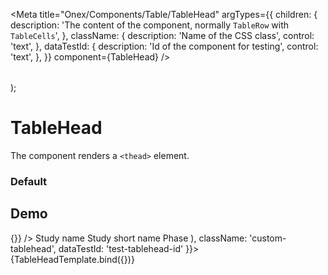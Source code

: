 
<Meta
  title="Onex/Components/Table/TableHead"
  argTypes={{
    children: {
      description: 'The content of the component, normally ```TableRow``` with ```TableCells```',
    },
    className: {
      description: 'Name of the CSS class',
      control: 'text',
    },
    dataTestId: {
      description: 'Id of the component for testing',
      control: 'text',
    },
  }}
  component={TableHead}
/>

  <Table>
    <TableHead {...args}/>
  </Table>
);

# TableHead

The component renders a ```<thead>``` element.

### Default
<Canvas>
  <Story name="Default" story={stories.Default} />
</Canvas>

## Demo
<Canvas>
  <Story
    name="Demo"
    args={{
      children: (
        <TableRow>
          <TableCell align="center" width="60px">
            <Check
              id="header-check"
              size="sm"
              onChange={() => {}}
            />
          </TableCell>
          <TableCell width="50%">Study name</TableCell>
          <TableCell>Study short name</TableCell>
          <TableCell>Phase</TableCell>
          <TableCell align="center" width="60px">
            <ExclamationDiamondFill />
          </TableCell>
        </TableRow>),
      className: 'custom-tablehead',
      dataTestId: 'test-tablehead-id'
    }}>
    {TableHeadTemplate.bind({})}
  </Story>
</Canvas>

<ArgsTable story="Demo" />
